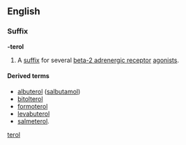==English==

===Suffix===
'''-terol''' 

# {{chemistry}} A [[suffix]] for several [[beta-2 adrenergic receptor]] [[agonists]].

====Derived terms====
* [[albuterol]] ([[salbutamol]]) 
* [[bitolterol]]
* [[formoterol]]
* [[levabuterol]]
* [[salmeterol]].

[[Category:English suffixes|terol]]